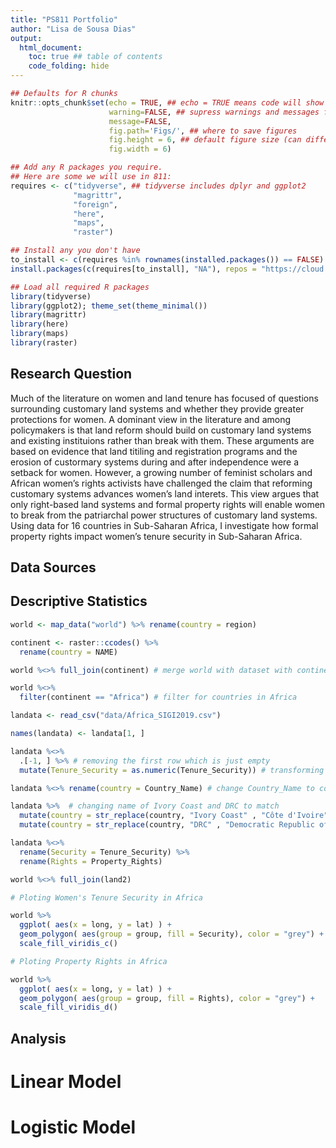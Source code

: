 ```yaml
---
title: "PS811 Portfolio"
author: "Lisa de Sousa Dias"
output:
  html_document: 
    toc: true ## table of contents
    code_folding: hide
---
```

```r
## Defaults for R chunks
knitr::opts_chunk$set(echo = TRUE, ## echo = TRUE means code will show
                      warning=FALSE, ## supress warnings and messages from R
                      message=FALSE,
                      fig.path='Figs/', ## where to save figures
                      fig.height = 6, ## default figure size (can differ in each chunk)
                      fig.width = 6)

## Add any R packages you require. 
## Here are some we will use in 811:
requires <- c("tidyverse", ## tidyverse includes dplyr and ggplot2
              "magrittr",
              "foreign",
              "here",
              "maps",
              "raster")

## Install any you don't have
to_install <- c(requires %in% rownames(installed.packages()) == FALSE)
install.packages(c(requires[to_install], "NA"), repos = "https://cloud.r-project.org/" )

## Load all required R packages
library(tidyverse)
library(ggplot2); theme_set(theme_minimal())
library(magrittr)
library(here)
library(maps)
library(raster)
```

## Research Question 

Much of the literature on women and land tenure has focused of questions surrounding customary land systems and whether they provide greater protections for women. A dominant view in the literature and among policymakers is that land reform should build on customary land systems and existing instituions rather than break with them. These arguments are based on evidence that land titiling and registration programs and the erosion of custormary systems during and after independence were a setback for women. However, a growing number of feminist scholars and African women's rights activists have challenged the claim that reforming customary systems advances women's land interets. This view argues that only right-based land systems and formal property rights will enable women to break from the patriarchal power structures of customary land systems. Using data for 16 countries in Sub-Saharan Africa, I investigate how formal property rights impact women's tenure security in Sub-Saharan Africa. 

## Data Sources

## Descriptive Statistics

```r

world <- map_data("world") %>% rename(country = region)

continent <- raster::ccodes() %>% 
  rename(country = NAME)

world %<>% full_join(continent) # merge world with dataset with continents

world %<>% 
  filter(continent == "Africa") # filter for countries in Africa

landata <- read_csv("data/Africa_SIGI2019.csv") 

names(landata) <- landata[1, ] 

landata %<>% 
  .[-1, ] %>% # removing the first row which is just empty 
  mutate(Tenure_Security = as.numeric(Tenure_Security)) # transforming Tenure_Security into a numeric variable 

landata %<>% rename(country = Country_Name) # change Country_Name to country 

landata %>%  # changing name of Ivory Coast and DRC to match 
  mutate(country = str_replace(country, "Ivory Coast" , "Côte d'Ivoire")) %>%
  mutate(country = str_replace(country, "DRC" , "Democratic Republic of the Congo"))

landata %<>%
  rename(Security = Tenure_Security) %>%
  rename(Rights = Property_Rights)

world %<>% full_join(land2)

# Ploting Women's Tenure Security in Africa 

world %>%  
  ggplot( aes(x = long, y = lat) ) +  
  geom_polygon( aes(group = group, fill = Security), color = "grey") +
  scale_fill_viridis_c()

```

```r

# Ploting Property Rights in Africa

world %>%  
  ggplot( aes(x = long, y = lat) ) +  
  geom_polygon( aes(group = group, fill = Rights), color = "grey") +
  scale_fill_viridis_d()

```

## Analysis 

# Linear Model 
# Logistic Model 

